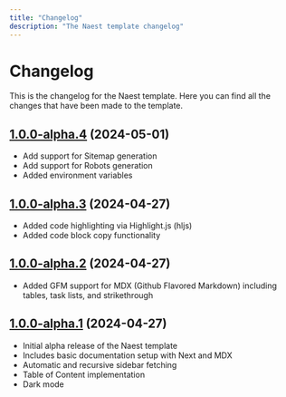 ```yaml
---
title: "Changelog"
description: "The Naest template changelog"
---
```


# Changelog

This is the changelog for the Naest template. Here you can find all the changes that have been made to the template.

## [1.0.0-alpha.4](https://github.com/bdbch/naest/releases/tag/v1.0.0-alpha.4) (2024-05-01)

- Add support for Sitemap generation
- Add support for Robots generation
- Added environment variables

## [1.0.0-alpha.3](https://github.com/bdbch/naest/releases/tag/v1.0.0-alpha.3) (2024-04-27)

- Added code highlighting via Highlight.js (hljs)
- Added code block copy functionality

## [1.0.0-alpha.2](https://github.com/bdbch/naest/releases/tag/v1.0.0-alpha.2) (2024-04-27)

- Added GFM support for MDX (Github Flavored Markdown) including tables, task lists, and strikethrough

## [1.0.0-alpha.1](https://github.com/bdbch/naest/releases/tag/v1.0.0-alpha.1) (2024-04-27)

- Initial alpha release of the Naest template
- Includes basic documentation setup with Next and MDX
- Automatic and recursive sidebar fetching
- Table of Content implementation
- Dark mode
